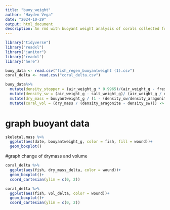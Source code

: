 ```yaml
---
title: "buoy_weight"
author: "Hayden Vega"
date: "2024-10-29"
output: html_document
description: An rmd with buoyant weight analysis of corals collected for the fish-regen project. Unclear whether or not this process is complete as of 4/25. 
---
```


```r
library("tidyverse")
library("readxl")
library("janitor")
library('readxl')
library("here")
```

```r
buoy_data <- read.csv("fish_regen_buoyantweight (1).csv")
coral_delta <- read.csv("coral_delta.csv")
```

```r
buoy_data%>% 
  mutate(density_stopper = (air_weight_g * 0.9965)/(air_weight_g - fresh_weight_g))%>%
  mutate(density_sw = (air_weight_g - salt_weight_g)/ (air_weight_g / density_stopper))%>%
  mutate(dry_mass = bouyantweight_g / (1 - (density_sw/density_aragonite)))%>%
  mutate(coral_vol = (dry_mass / (density_aragonite - density_sw))) -> skeletal.mass 
```
# graph buoyant data
```r

skeletal.mass %>% 
  ggplot(aes(date, bouyantweight_g, color = fish, fill = wound))+
  geom_boxplot()

```
#graph change of drymass and volume
```r

coral_delta %>% 
  ggplot(aes(fish, dry_mass_delta, color = wound))+
  geom_boxplot()+
  coord_cartesian(ylim = c(0, 2))

```

```r
coral_delta %>% 
  ggplot(aes(fish, vol_delta, color = wound))+
  geom_boxplot()+
  coord_cartesian(ylim = c(0, 2))
```

